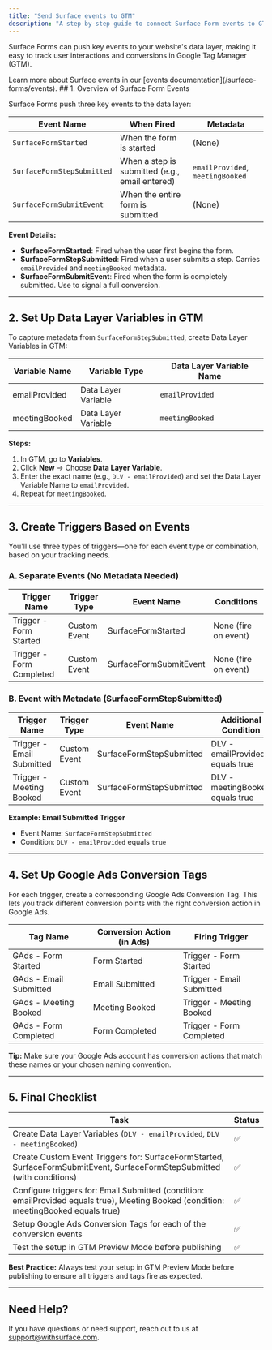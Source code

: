 ```yaml
---
title: "Send Surface events to GTM"
description: "A step-by-step guide to connect Surface Form events to GTM"
---
```


Surface Forms can push key events to your website's data layer, making it easy to track user interactions and conversions in Google Tag Manager (GTM).

<Tip>
    Learn more about Surface events in our [events documentation](/surface-forms/events).
</Tip>
## 1. Overview of Surface Form Events

Surface Forms push three key events to the data layer:

| Event Name                | When Fired                        | Metadata                        |
|--------------------------|-----------------------------------|---------------------------------|
| `SurfaceFormStarted`     | When the form is started          | (None)                          |
| `SurfaceFormStepSubmitted` | When a step is submitted (e.g., email entered) | `emailProvided`, `meetingBooked` |
| `SurfaceFormSubmitEvent` | When the entire form is submitted | (None)      |

<Card>
  <b>Event Details:</b>
  <ul>
    <li><b>SurfaceFormStarted</b>: Fired when the user first begins the form.</li>
    <li><b>SurfaceFormStepSubmitted</b>: Fired when a user submits a step. Carries <code>emailProvided</code> and <code>meetingBooked</code> metadata.</li>
    <li><b>SurfaceFormSubmitEvent</b>: Fired when the form is completely submitted. Use to signal a full conversion.</li>
  </ul>
</Card>

---

## 2. Set Up Data Layer Variables in GTM

To capture metadata from `SurfaceFormStepSubmitted`, create Data Layer Variables in GTM:

| Variable Name            | Variable Type         | Data Layer Variable Name    |
|--------------------------|-----------------------|-----------------------------|
| emailProvided            | Data Layer Variable   | `emailProvided`             |
| meetingBooked            | Data Layer Variable   | `meetingBooked`             |

**Steps:**
1. In GTM, go to <b>Variables</b>.
2. Click <b>New</b> → Choose <b>Data Layer Variable</b>.
3. Enter the exact name (e.g., <code>DLV - emailProvided</code>) and set the Data Layer Variable Name to <code>emailProvided</code>.
4. Repeat for <code>meetingBooked</code>.

---

## 3. Create Triggers Based on Events

You'll use three types of triggers—one for each event type or combination, based on your tracking needs.

### A. Separate Events (No Metadata Needed)

| Trigger Name           | Trigger Type | Event Name              | Conditions         |
|-----------------------|--------------|------------------------|--------------------|
| Trigger - Form Started| Custom Event | SurfaceFormStarted      | None (fire on event) |
| Trigger - Form Completed| Custom Event | SurfaceFormSubmitEvent | None (fire on event) |

### B. Event with Metadata (SurfaceFormStepSubmitted)

| Trigger Name           | Trigger Type | Event Name                | Additional Condition                |
|-----------------------|--------------|--------------------------|-------------------------------------|
| Trigger - Email Submitted | Custom Event | SurfaceFormStepSubmitted | DLV - emailProvided equals true     |
| Trigger - Meeting Booked  | Custom Event | SurfaceFormStepSubmitted | DLV - meetingBooked equals true     |

<Card>
  <b>Example: Email Submitted Trigger</b>
  <ul>
    <li>Event Name: <code>SurfaceFormStepSubmitted</code></li>
    <li>Condition: <code>DLV - emailProvided</code> equals <code>true</code></li>
  </ul>
</Card>

---

## 4. Set Up Google Ads Conversion Tags

For each trigger, create a corresponding Google Ads Conversion Tag. This lets you track different conversion points with the right conversion action in Google Ads.

| Tag Name                | Conversion Action (in Ads) | Firing Trigger           |
|------------------------|----------------------------|--------------------------|
| GAds - Form Started    | Form Started               | Trigger - Form Started   |
| GAds - Email Submitted | Email Submitted            | Trigger - Email Submitted|
| GAds - Meeting Booked  | Meeting Booked             | Trigger - Meeting Booked |
| GAds - Form Completed  | Form Completed             | Trigger - Form Completed |

<Card>
  <b>Tip:</b> Make sure your Google Ads account has conversion actions that match these names or your chosen naming convention.
</Card>

---

## 5. Final Checklist

| Task                                                                 | Status |
|----------------------------------------------------------------------|--------|
| Create Data Layer Variables (<code>DLV - emailProvided</code>, <code>DLV - meetingBooked</code>) | ✅     |
| Create Custom Event Triggers for: SurfaceFormStarted, SurfaceFormSubmitEvent, SurfaceFormStepSubmitted (with conditions) | ✅     |
| Configure triggers for: Email Submitted (condition: emailProvided equals true), Meeting Booked (condition: meetingBooked equals true) | ✅     |
| Setup Google Ads Conversion Tags for each of the conversion events   | ✅     |
| Test the setup in GTM Preview Mode before publishing                 | ✅     |

<Card>
  <b>Best Practice:</b> Always test your setup in GTM Preview Mode before publishing to ensure all triggers and tags fire as expected.
</Card>

---

## Need Help?

If you have questions or need support, reach out to us at [support@withsurface.com](mailto:support@withsurface.com).